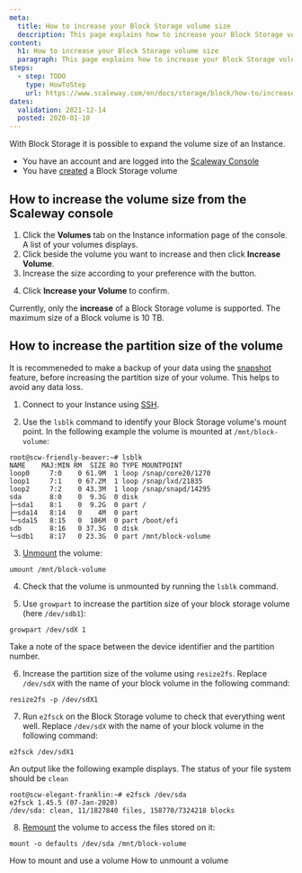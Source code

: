 ```yaml
---
meta:
  title: How to increase your Block Storage volume size
  description: This page explains how to increase your Block Storage volume
content:
  h1: How to increase your Block Storage volume size
  paragraph: This page explains how to increase your Block Storage volume
steps:
  - step: TODO
    type: HowToStep
    url: https://www.scaleway.com/en/docs/storage/block/how-to/increase-block-volume
dates:
  validation: 2021-12-14
  posted: 2020-01-10
---
```


With Block Storage it is possible to expand the volume size of an Instance.

<Message type="requirement">

- You have an account and are logged into the [Scaleway Console](https://console.scaleway.com/) 
- You have [created](/storage/block/how-to/create-a-volume/) a Block Storage volume

</Message>

## How to increase the volume size from the Scaleway console

1. Click the **Volumes** tab on the Instance information page of the console. A list of your volumes displays.
2. Click <Icon name="more" /> beside the volume you want to increase and then click **Increase Volume**.
3. Increase the size according to your preference with the <Icon name="plus" /> button. 
  <Lightbox src="scaleway-increase-volume-modal.webp" alt="" />

4. Click **Increase your Volume** to confirm.
  <Message type="note">

  Currently, only the **increase** of a Block Storage volume is supported. The maximum size of a Block volume is 10 TB.
 
  </Message>

## How to increase the partition size of the volume

<Message type="tip">

It is recommeneded to make a backup of your data using the [snapshot](https://www.scaleway.com/en/docs/compute/instances/how-to/create-a-snapshot/) feature, before increasing the partition size of your volume. This helps to avoid any data loss. 

</Message>


1. Connect to your Instance using [SSH](https://www.scaleway.com/en/docs/compute/instances/how-to/connect-to-instance/).

2. Use the `lsblk` command to identify your Block Storage volume's mount point. In the following example the volume is mounted at `/mnt/block-volume`: 

  ```
  root@scw-friendly-beaver:~# lsblk
  NAME    MAJ:MIN RM  SIZE RO TYPE MOUNTPOINT
  loop0     7:0    0 61.9M  1 loop /snap/core20/1270
  loop1     7:1    0 67.2M  1 loop /snap/lxd/21835
  loop2     7:2    0 43.3M  1 loop /snap/snapd/14295
  sda       8:0    0  9.3G  0 disk
  ├─sda1    8:1    0  9.2G  0 part /
  ├─sda14   8:14   0    4M  0 part
  └─sda15   8:15   0  106M  0 part /boot/efi
  sdb       8:16   0 37.3G  0 disk
  └─sdb1    8:17   0 23.3G  0 part /mnt/block-volume
  ```

3. [Unmount](https://www.scaleway.com/en/docs/storage/block/how-to/unmount-a-volume/) the volume:

  ```
  umount /mnt/block-volume
  ```
4. Check that the volume is unmounted by running the `lsblk` command. 

5. Use `growpart` to increase the partition size of your block storage volume (here `/dev/sdb1`):

  ```
  growpart /dev/sdX 1
  ```

  <Message type="tip">

  Take a note of the space between the device identifier and the partition number. 

  <Message>

6. Increase the partition size of the volume using `resize2fs`. Replace `/dev/sdX` with the name of your block volume in the following command:

  ```
  resize2fs -p /dev/sdX1
  ```

7. Run `e2fsck` on the Block Storage volume to check that everything went well. Replace `/dev/sdX` with the name of your block volume in the following command:

  ```
  e2fsck /dev/sdX1
  ```

  An output like the following example displays. The status of your file system should be `clean`

  ```
  root@scw-elegant-franklin:~# e2fsck /dev/sda
  e2fsck 1.45.5 (07-Jan-2020)
  /dev/sda: clean, 11/1827840 files, 158770/7324218 blocks
  ```

8. [Remount](https://www.scaleway.com/en/docs/storage/block/how-to/mount-and-use-volume/) the volume to access the files stored on it: 

  ```
  mount -o defaults /dev/sda /mnt/block-volume
  ```


<Navigation title="See Also">
  <PreviousButton to="/storage/block/how-to/mount-and-use-volume/">How to mount and use a volume</PreviousButton>
  <NextButton to="/storage/block/how-to/unmount-a-volume/">How to unmount a volume</NextButton>
</Navigation>
